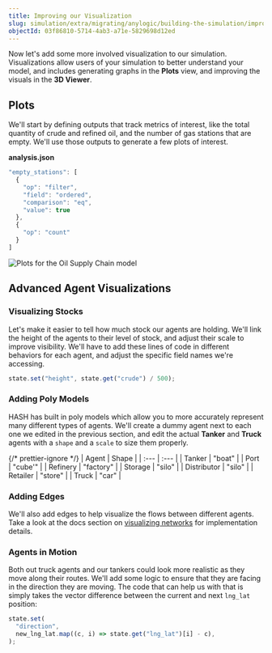 ```yaml
---
title: Improving our Visualization
slug: simulation/extra/migrating/anylogic/building-the-simulation/improving-our-visualization
objectId: 03f86810-5714-4ab3-a71e-5829698d12ed
---
```


Now let's add some more involved visualization to our simulation. Visualizations allow users of your simulation to better understand your model, and includes generating graphs in the **Plots** view, and improving the visuals in the **3D Viewer**.

## Plots

We'll start by defining outputs that track metrics of interest, like the total quantity of crude and refined oil, and the number of gas stations that are empty. We'll use those outputs to generate a few plots of interest.

**analysis.json**

```javascript
"empty_stations": [
  {
    "op": "filter",
    "field": "ordered",
    "comparison": "eq",
    "value": true
  },
  {
    "op": "count"
  }
]
```

![Plots for the Oil Supply Chain model](https://cdn-us1.hash.ai/site/docs/image%20%2827%29.png)

## Advanced Agent Visualizations

### Visualizing Stocks

Let's make it easier to tell how much stock our agents are holding. We'll link the height of the agents to their level of stock, and adjust their scale to improve visibility. We'll have to add these lines of code in different behaviors for each agent, and adjust the specific field names we're accessing.

```javascript
state.set("height", state.get("crude") / 500);
```

### Adding Poly Models

HASH has built in poly models which allow you to more accurately represent many different types of agents. We'll create a dummy agent next to each one we edited in the previous section, and edit the actual **Tanker** and **Truck** agents with a `shape` and a `scale` to size them properly.

{/* prettier-ignore */}
| Agent | Shape |
| :--- | :--- |
| Tanker | "boat" |
| Port | "cube'" |
| Refinery | "factory" |
| Storage | "silo" |
| Distributor | "silo" |
| Retailer | "store" |
| Truck | "car" |

### Adding Edges

We'll also add edges to help visualize the flows between different agents. Take a look at the docs section on [visualizing networks](/docs/simulations/create/anatomy-of-an-agent/visualization/networks) for implementation details.

### Agents in Motion

Both out truck agents and our tankers could look more realistic as they move along their routes. We'll add some logic to ensure that they are facing in the direction they are moving. The code that can help us with that is simply takes the vector difference between the current and next `lng_lat` position:

```javascript
state.set(
  "direction",
  new_lng_lat.map((c, i) => state.get("lng_lat")[i] - c),
);
```
